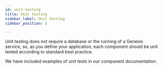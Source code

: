 ```yaml
---
id: unit-testing
title: Unit testing
sidebar_label: Unit testing
sidebar_position: 3

---
```



Unit testing does not require a database or the running of a Genesis service, so, as you define your application, each component should be unit tested according to standard best practice.

We have included examples of unit tests in our component documentation.

